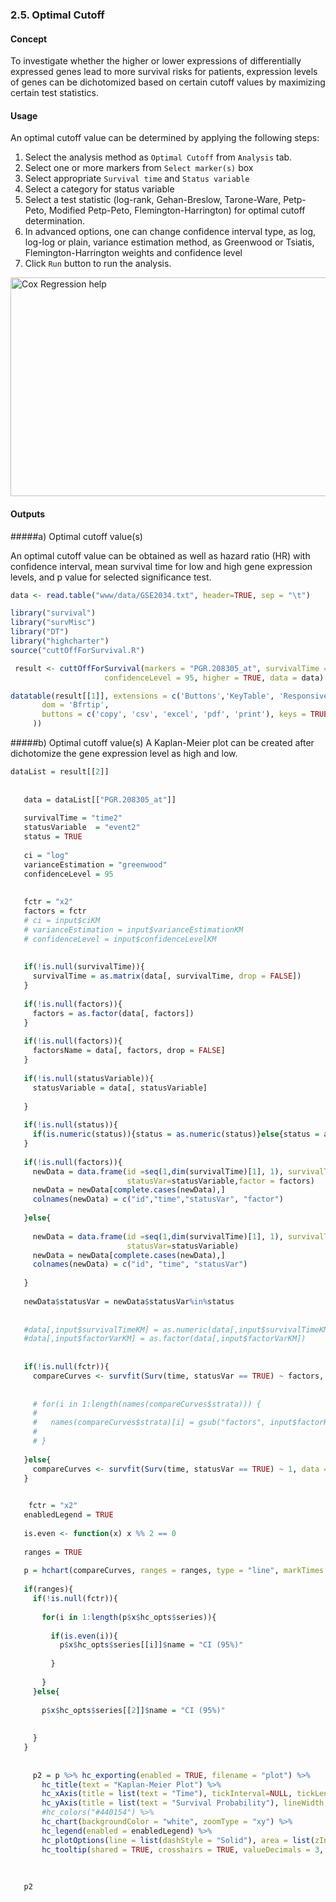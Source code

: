 
### 2.5. Optimal Cutoff

#### Concept
To investigate whether the higher or lower expressions of differentially expressed genes lead to more survival risks for patients, expression levels of genes can be dichotomized based on certain cutoff values by maximizing certain test statistics. 

#### Usage

An optimal cutoff value can be determined by applying the following steps:

1. Select the analysis method as `Optimal Cutoff` from `Analysis` tab.
2. Select one or more markers from `Select marker(s)` box
3. Select appropriate `Survival time` and `Status variable` 
4. Select a category for status variable
5. Select a test statistic (log-rank, Gehan-Breslow, Tarone-Ware, Petp-Peto, Modified Petp-Peto, Flemington-Harrington) for optimal cutoff determination.
3. In advanced options, one can change confidence interval type, as log, log-log or plain, variance estimation method, as Greenwood or Tsiatis, Flemington-Harrington weights and confidence level
6. Click `Run` button to run the analysis.


<img src="images/optimalCutoff.jpg" alt="Cox Regression help" align="middle" style="width:800px; height:350;"/>


#### Outputs

#####a) Optimal cutoff value(s)

An optimal cutoff value can be obtained as well as hazard ratio (HR) with confidence interval, mean survival time for low and high gene expression levels, and p value for selected significance test.   

```r

data <- read.table("www/data/GSE2034.txt", header=TRUE, sep = "\t")

library("survival")
library("survMisc")
library("DT")
library("highcharter")
source("cuttOffForSurvival.R")

 result <- cuttOffForSurvival(markers = "PGR.208305_at", survivalTime = "dmfs_time", statusVariable = "dmfs_event", status = 1, compTest = "logRank", p= 1, q = 1, nmin=1, 
                     confidenceLevel = 95, higher = TRUE, data = data)

```

```r

datatable(result[[1]], extensions = c('Buttons','KeyTable', 'Responsive'), options = list(
       dom = 'Bfrtip',
       buttons = c('copy', 'csv', 'excel', 'pdf', 'print'), keys = TRUE
     ))

```
#####b) Optimal cutoff value(s)
A Kaplan-Meier plot can be created after dichotomize the gene expression level as high and low.

```r
dataList = result[[2]]
   
   
   data = dataList[["PGR.208305_at"]]
   
   survivalTime = "time2"
   statusVariable  = "event2"
   status = TRUE
   
   ci = "log"
   varianceEstimation = "greenwood"
   confidenceLevel = 95
   
   
   fctr = "x2"
   factors = fctr
   # ci = input$ciKM
   # varianceEstimation = input$varianceEstimationKM
   # confidenceLevel = input$confidenceLevelKM
   
   
   if(!is.null(survivalTime)){
     survivalTime = as.matrix(data[, survivalTime, drop = FALSE])
   }
   
   if(!is.null(factors)){
     factors = as.factor(data[, factors])
   }
   
   if(!is.null(factors)){
     factorsName = data[, factors, drop = FALSE]
   }
   
   if(!is.null(statusVariable)){
     statusVariable = data[, statusVariable]
     
   }
   
   if(!is.null(status)){
     if(is.numeric(status)){status = as.numeric(status)}else{status = as.factor(status)}
   }
   
   if(!is.null(factors)){
     newData = data.frame(id =seq(1,dim(survivalTime)[1], 1), survivalTime= survivalTime,
                          statusVar=statusVariable,factor = factors)
     newData = newData[complete.cases(newData),]
     colnames(newData) = c("id","time","statusVar", "factor")
     
   }else{
     
     newData = data.frame(id =seq(1,dim(survivalTime)[1], 1), survivalTime= survivalTime,
                          statusVar=statusVariable)
     newData = newData[complete.cases(newData),]
     colnames(newData) = c("id", "time", "statusVar")
     
   }
   
   newData$statusVar = newData$statusVar%in%status
   
   
   #data[,input$survivalTimeKM] = as.numeric(data[,input$survivalTimeKM])
   #data[,input$factorVarKM] = as.factor(data[,input$factorVarKM])
   
   
   if(!is.null(fctr)){
     compareCurves <- survfit(Surv(time, statusVar == TRUE) ~ factors, data = newData, conf.type = ci, error = varianceEstimation, conf.int = confidenceLevel/100)
     
     
     # for(i in 1:length(names(compareCurves$strata))) {
     #   
     #   names(compareCurves$strata)[i] = gsub("factors", input$factorKM, names(compareCurves$strata)[i])
     #   
     # }
     
   }else{
     compareCurves <- survfit(Surv(time, statusVar == TRUE) ~ 1, data = newData, conf.type = ci, error = varianceEstimation, conf.int = confidenceLevel/100)
   }
   

    fctr = "x2"
   enabledLegend = TRUE
   
   is.even <- function(x) x %% 2 == 0
   
   ranges = TRUE
   
   p = hchart(compareCurves, ranges = ranges, type = "line", markTimes = FALSE)# %>% hc_colors(cols)#, xAxis = list(crosshair = list(width = 1, color = "#000")))
   
   if(ranges){
     if(!is.null(fctr)){
       
       for(i in 1:length(p$x$hc_opts$series)){
         
         if(is.even(i)){
           p$x$hc_opts$series[[i]]$name = "CI (95%)"
           
         }
         
       }
     }else{
       
       p$x$hc_opts$series[[2]]$name = "CI (95%)"
       
       
     }
   }
   
  
     p2 = p %>% hc_exporting(enabled = TRUE, filename = "plot") %>% 
       hc_title(text = "Kaplan-Meier Plot") %>%  
       hc_xAxis(title = list(text = "Time"), tickInterval=NULL, tickLength = 5, lineWidth = 1)  %>%  
       hc_yAxis(title = list(text = "Survival Probability"), lineWidth = 1, tickLength = 5, tickWidth= 1, labels = list(format = "{value:.2f}")) %>% 
       #hc_colors("#440154") %>%
       hc_chart(backgroundColor = "white", zoomType = "xy") %>% 
       hc_legend(enabled = enabledLegend) %>% 
       hc_plotOptions(line = list(dashStyle = "Solid"), area = list(zIndex = 15), series = list(enableMouseTracking = TRUE)) %>% 
       hc_tooltip(shared = TRUE, crosshairs = TRUE, valueDecimals = 3, followTouchMove = FALSE, headerFormat = "<b>Time</b>: {point.key} <br>")#, pointFormat = "{series.name}: {point.y}")
     
     
   
   p2
   
   
```
    